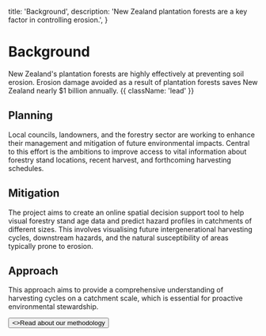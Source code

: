   title: 'Background',
  description:
    'New Zealand plantation forests are a key factor in controlling erosion.',
}

# Background

New Zealand's plantation forests are highly effectively at preventing soil erosion. Erosion damage avoided as a result of plantation forests saves New Zealand nearly $1 billion annually. {{ className: 'lead' }}

## Planning

Local councils, landowners, and the forestry sector are working to enhance their management and mitigation of future environmental impacts. Central to this effort is the ambitions to improve access to vital information about forestry stand locations, recent harvest, and forthcoming harvesting schedules.

## Mitigation

The project aims to create an online spatial decision support tool to help visual forestry stand age data and predict hazard profiles in catchments of different sizes. This involves visualising future intergenerational harvesting cycles, downstream hazards, and the natural susceptibility of areas typically prone to erosion.

## Approach

This approach aims to provide a comprehensive understanding of harvesting cycles on a catchment scale, which is essential for proactive environmental stewardship.

<div className="not-prose">
  <Button href="/age-class-process" variant="text" arrow="right">
    <>Read about our methodology</>
  </Button>
</div>

